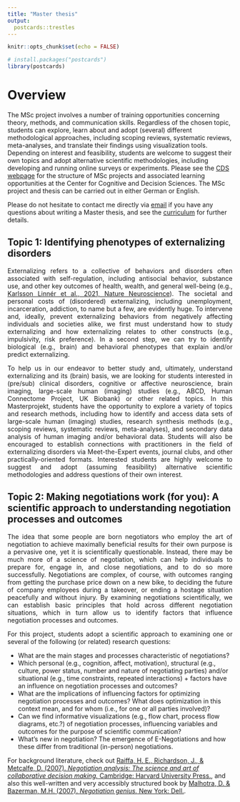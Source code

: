 ```yaml
---
title: "Master thesis"
output:
  postcards::trestles
---
```


```r
knitr::opts_chunk$set(echo = FALSE)

# install.packages("postcards")
library(postcards)
```

# Overview
The MSc project involves a number of training opportunities concerning theory, methods, and communication skills. Regardless of the chosen topic, students can explore, learn about and adopt (several) different methodological approaches, including scoping reviews, systematic reviews, meta-analyses, and translate their findings using visualization tools. Depending on interest and feasibility, students are welcome to suggest their own topics and adopt alternative scientific methodologies, including developing and running online surveys or experiments. Please see the [CDS webpage](https://psychologie.unibas.ch/de/fakultaet/abteilungen/cognitive-and-decision-sciences-305/msc-project/) for the structure of MSc projects and associated learning opportunities at the Center for Cognitive and Decision Sciences. The MSc project and thesis can be carried out in either German or English. 

Please do not hesitate to contact me directly via [email](loreen.tisdall@unibas.ch) if you have any questions about writing a Master thesis, and see the [curriculum](https://vorlesungsverzeichnis.unibas.ch/de/home) for further details.


## Topic 1: Identifying phenotypes of externalizing disorders
<p style="text-align:justify;">Externalizing refers to a collective of behaviors and disorders often associated with self-regulation, including antisocial behavior, substance use, and other key outcomes of health, wealth, and general well-being (e.g., [Karlsson Linnér et al., 2021, Nature Neuroscience](https://doi.org/10.1038/s41593-021-00908-3)). The societal and personal costs of (disordered) externalizing, including unemployment, incarceration, addiction, to name but a few, are evidently huge. To intervene and, ideally, prevent externalizing behaviors from negatively affecting individuals and societies alike, we first must understand how to study externalizing and how externalizing relates to other constructs (e.g., impulsivity, risk preference). In a second step, we can try to identify biological (e.g., brain) and behavioral phenotypes that explain and/or predict externalizing.</p>

<p style="text-align:justify;">To help us in our endeavor to better study and, ultimately, understand externalizing and its (brain) basis, we are looking for students interested in (pre/sub) clinical disorders, cognitive or affective neuroscience, brain imaging, large-scale human (imaging) studies (e.g., ABCD, Human Connectome Project, UK Biobank) or other related topics. In this Masterprojekt, students have the opportunity to explore a variety of topics and research methods, including how to identify and access data sets of large-scale human (imaging) studies, research synthesis methods (e.g., scoping reviews, systematic reviews, meta-analyses), and secondary data analysis of human imaging and/or behavioral data. Students will also be encouraged to establish connections with practitioners in the field of externalizing disorders via Meet-the-Expert events, journal clubs, and other practically-oriented formats. Interested students are highly welcome to suggest and adopt (assuming feasibility) alternative scientific methodologies and address questions of their own interest.</p>


## Topic 2: Making negotiations work (for you): A scientific approach to understanding negotiation processes and outcomes
<p style="text-align:justify;">The idea that some people are born negotiators who employ the art of negotiation to achieve maximally beneficial results for their own purpose is a pervasive one, yet it is scientifically questionable. Instead, there may be much more of a science of negotiation, which can help individuals to prepare for, engage in, and close negotiations, and to do so more successfully. Negotiations are complex, of course, with outcomes ranging from getting the purchase price down on a new bike, to deciding the future of company employees during a takeover, or ending a hostage situation peacefully and without injury. By examining negotiations scientifically, we can establish basic principles that hold across different negotiation situations, which in turn allow us to identify factors that influence negotiation processes and outcomes.</p>

<p style="text-align:justify;">For this project, students adopt a scientific approach to examining one or several of the following (or related) research questions:</p>
+ What are the main stages and processes characteristic of negotiations? 
+ Which personal (e.g., cognition, affect, motivation), structural (e.g., culture, power status, number and nature of negotiating parties) and/or situational (e.g., time constraints, repeated interactions) + factors have an influence on negotiation processes and outcomes? 
+ What are the implications of influencing factors for optimizing negotiation processes and outcomes? What does optimization in this context mean, and for whom (i.e., for one or all parties involved)?
+ Can we find informative visualizations (e.g., flow chart, process flow diagrams, etc.?) of negotiation processes, influencing variables and outcomes for the purpose of scientific communication? 
+ What’s new in negotiation? The emergence of E-Negotiations and how these differ from traditional (in-person) negotiations.

For background literature, check out [Raiffa, H. E., Richardson, J., & Metcalfe, D. (2007). _Negotiation analysis: The science and art of collaborative decision making._ Cambridge: Harvard University Press.](https://books.google.ch/books?hl=en&lr=&id=e2n9DwAAQBAJ&oi=fnd&pg=PT6&dq=Negotiation+analysis:+The+science+and+art+of+collaborative+decision+making&ots=40nVUGafcp&sig=JZVpC8mogdIkLAgD6U9jlikbEdU&redir_esc=y#v=onepage&q=Negotiation%20analysis%3A%20The%20science%20and%20art%20of%20collaborative%20decision%20making&f=false), and also this well-written and very accessibly structured book by [Malhotra, D. & Bazerman, M.H. (2007). _Negotiation genius._ New York: Dell.](https://books.google.ch/books?hl=en&lr=&id=ChWCIeUW3CEC&oi=fnd&pg=PA1&dq=Negotiation+Genius:+How+to+Overcome+Obstacles+and+Achieve+Brilliant+Results+at+the+Bargaining+Table+and+Beyond&ots=wQpnbOt7bA&sig=qdq_MKoxoUQDA_hnm_4QGMoZlj4&redir_esc=y#v=onepage&q=Negotiation%20Genius%3A%20How%20to%20Overcome%20Obstacles%20and%20Achieve%20Brilliant%20Results%20at%20the%20Bargaining%20Table%20and%20Beyond&f=false).








                      






